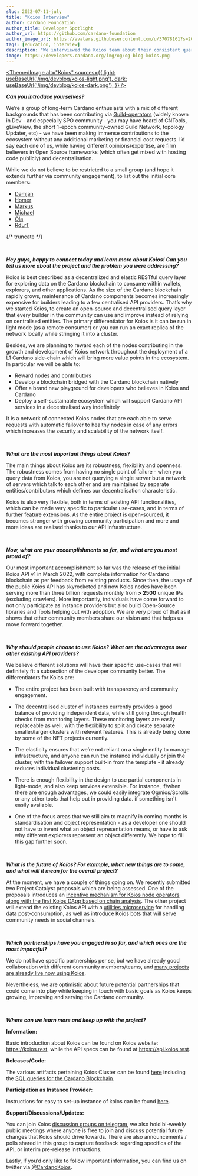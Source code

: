 ```yaml
---
slug: 2022-07-11-july
title: "Koios Interview"
author: Cardano Foundation
author_title: Developer Spotlight
author_url: https://github.com/cardano-foundation
author_image_url: https://avatars.githubusercontent.com/u/37078161?s=200&v=4
tags: [education, interview]
description: "We interviewed the Koios team about their consistent query layer for Cardano's developers to build upon, with multiple, redundant endpoints that allow for easy scalability."
image: https://developers.cardano.org/img/og/og-blog-koios.png
---
```



 [<ThemedImage
alt="Koios"
sources={{
    light: useBaseUrl('/img/devblog/koios-light.png'),
    dark: useBaseUrl('/img/devblog/koios-dark.png'),
  }}
/>](https://www.koios.rest)

**_Can you introduce yourselves?_**

We’re a group of long-term Cardano enthusiasts with a mix of different backgrounds that has been contributing via [Guild-operators](https://github.com/cardano-community/guild-operators/graphs/contributors) 
(widely known in Dev - and especially SPO community - you may have heard of CNTools, gLiveView, the short 1-epoch community-owned Guild Network, topology Updater, etc) - we have been making immense contributions to the ecosystem without any additional marketing or financial cost requests. I’d say each one of us, while having different opinions/expertise, are firm believers in Open Source frameworks (which often get mixed with hosting code publicly) and decentralisation.

While we do not believe to be restricted to a small group (and hope it extends further via community engagement), to list out the initial core members:

- [Damjan](https://github.com/dostrelith678)
- [Homer](https://github.com/hodlonaut)
- [Markus](https://github.com/gufmar)
- [Michael](https://github.com/redoracle)
- [Ola](https://github.com/Scitz0)
- [RdLrT](https://github.com/rdlrt)

{/* truncate */}

<br />

**_Hey guys, happy to connect today and learn more about Koios! Can you tell us more about the project and the problem you were addressing?_**

Koios is best described as a decentralized and elastic RESTful query layer for exploring data on the Cardano blockchain to consume within wallets, explorers, and other applications. 
As the size of the Cardano blockchain rapidly grows, maintenance of Cardano components becomes increasingly expensive for builders leading to a few centralised API providers. That’s why we started Koios, to create an open-source and decentralised query layer that every builder in the community can use and improve instead of relying on centralised entities. 
The primary differentiator for Koios is it can be run in light mode (as a remote consumer) or you can run an exact replica of the network locally while stringing it into a cluster.

Besides, we are planning to reward each of the nodes contributing in the growth and development of Koios network throughout the deployment of a L1 Cardano side-chain which will bring more value points in the ecosystem.
In particular we will be able to:

- Reward nodes and contributors
- Develop a blockchain bridged with the Cardano blockchain natively
- Offer a brand new playground for developers who believes in Koios and Cardano
- Deploy a self-sustainable ecosystem which will support Cardano API services in a decentralised way indefinitely

It is a network of connected Koios nodes that are each able to serve requests with automatic failover to healthy nodes in case of any errors which increases the security and scalability of the network itself.

<br />

**_What are the most important things about Koios?_**

The main things about Koios are its robustness, flexibility and openness. The robustness comes from having no single point of failure - when you query data from Koios, you are not querying a single server but a network of servers which talk to each other and are maintained by separate entities/contributors which defines our decentralisation characteristic.

Koios is also very flexible, both in terms of existing API functionalities, which can be made very specific to particular use-cases, and in terms of further feature extensions. As the entire project is open-sourced, it becomes stronger with growing community participation and more and more ideas are realised thanks to our API infrastructure.

<br />

**_Now, what are your accomplishments so far, and what are you most proud of?_**

Our most important accomplishment so far was the release of the initial Koios API v1 in March 2022, with complete information for Cardano blockchain as per feedback from existing products. Since then, the usage of the public Koios API has skyrocketed and now Koios nodes have been serving more than three billion requests monthly from **> 2500** unique IPs (excluding crawlers). More importantly, individuals have come forward to not only participate as instance providers but also build Open-Source libraries and Tools helping out with adoption. We are very proud of that as it shows that other community members share our vision and that helps us move forward together.

<br />

**_Why should people choose to use Koios? What are the advantages over other existing API providers?_**

We believe different solutions will have their specific use-cases that will definitely fit a subsection of the developer community better. The differentiators for Koios are:

- The entire project has been built with transparency and community engagement.

- The decentralised cluster of instances currently provides a good balance of providing independent data, while still going through health checks from monitoring layers. These monitoring layers are easily replaceable as well, with the flexibility to split and create separate smaller/larger clusters with relevant features. This is already being done by some of the NFT projects currently.

- The elasticity ensures that we’re not reliant on a single entity to manage infrastructure, and anyone can run the instance individually or join the cluster, with the failover support built-in from the template - it already reduces individual clustering costs.

- There is enough flexibility in the design to use partial components in light-mode, and also keep services extensible. For instance, if/when there are enough advantages, we could easily integrate Ogmios/Scrolls or any other tools that help out in providing data. if something isn't easily available.

- One of the focus areas that we still aim to magnify in coming months is standardisation and object representation - as a developer one should not have to invent what an object representation means, or have to ask why different explorers represent an object differently. We hope to fill this gap further soon.

<br />

**_What is the future of Koios? For example, what new things are to come, and what will it mean for the overall project?_**

At the moment, we have a couple of things going on. We recently submitted two Project Catalyst proposals which are being assessed. One of the proposals introduces an [incentive mechanism for Koios node operators along with the first Koios DApp based on chain analysis](https://cardano.ideascale.com/c/idea/419448). The other project will extend the existing Koios API with a [utilities microservice](https://cardano.ideascale.com/c/idea/416830) for handling data post-consumption, as well as introduce Koios bots that will serve community needs in social channels.

<br />

**_Which partnerships have you engaged in so far, and which ones are the most impactful?_**

We do not have specific partnerships per se, but we have already good collaboration with different community members/teams, and [many projects are already live now using Koios](https://api.koios.rest/#overview--community-projects).

Nevertheless, we are optimistic about future potential partnerships that could come into play while keeping in touch with basic goals as Koios keeps growing, improving and serving the Cardano community.

<br />

**_Where can we learn more and keep up with the project?_**

**Information:**

Basic introduction about Koios can be found on Koios website: https://koios.rest, while the API specs can be found at https://api.koios.rest.

**Releases/Code:**

The various artifacts pertaining Koios Cluster can be found [here](https://github.com/cardano-community/koios-artifacts) including the [SQL queries for the Cardano Blockchain](https://github.com/cardano-community/koios-artifacts/tree/main/files/grest/rpc).

**Participation as Instance Provider:**

Instructions for easy to set-up instance of koios can be found [here](https://cardano-community.github.io/guild-operators/Build/grest/).

**Support/Discussions/Updates:**

You can join Koios [discussion groups on telegram](https://t.me/CardanoKoios), we also hold bi-weekly public meetings where anyone is free to join and discuss potential future changes that Koios should drive towards. There are also announcements / polls shared in this group to capture feedback regarding specifics of the API, or interim pre-release instructions.

Lastly, if you’d only like to follow important information, you can find us on twitter via [@CardanoKoios](https://twitter.com/CardanoKoios).